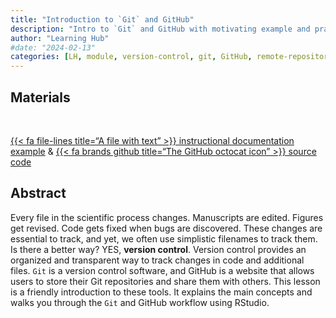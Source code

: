 ```yaml
---
title: "Introduction to `Git` and GitHub"
description: "Intro to `Git` and GitHub with motivating example and practice session using RStudio"
author: "Learning Hub"
#date: "2024-02-13"
categories: [LH, module, version-control, git, GitHub, remote-repository, clone, git-on-existing-project, RStudio ]
---
```


## Materials

<br>

::: {.center-text .body-text-l}
[{{< fa file-lines title="A file with text" >}} instructional documentation example](https://learning.nceas.ucsb.edu/2023-10-coreR/session_06.html){target="_blank"} & [{{< fa brands github title="The GitHub octocat icon" >}} source code](https://github.com/NCEAS/nceas-training/blob/2023-10-coreR/materials/sections/git-github-intro.qmd){target="_blank"}
:::

## Abstract


Every file in the scientific process changes. Manuscripts are edited. Figures get revised. Code gets fixed when bugs are discovered. These changes are essential to track, and yet, we often use simplistic filenames to track them. Is there a better way? YES, **version control**. Version control provides an organized and transparent way to track changes in code and additional files. `Git` is a version control software, and GitHub is a website that allows users to store their Git repositories and share them with others. This lesson is a friendly introduction to these tools. It explains the main concepts and walks you through the `Git` and GitHub workflow using RStudio.

